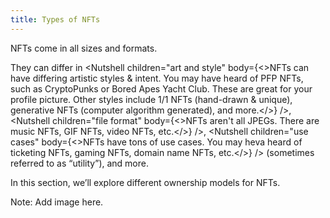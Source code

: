 ```yaml
---
title: Types of NFTs
---
```


NFTs come in all sizes and formats.

They can differ in <Nutshell children="art and style" body={<>NFTs can have differing artistic styles & intent.      You may have heard of PFP NFTs, such as CryptoPunks or Bored Apes Yacht Club. These are great for your profile picture.      Other styles include 1/1 NFTs (hand-drawn & unique), generative NFTs (computer algorithm generated), and more.</>} />, <Nutshell children="file format" body={<>NFTs aren't all JPEGs.      There are music NFTs, GIF NFTs, video NFTs, etc.</>} />, <Nutshell children="use cases" body={<>NFTs have tons of use cases.      You may heva heard of ticketing NFTs, gaming NFTs, domain name NFTs, etc.</>} /> (sometimes referred to as “utility”), and more.

In this section, we’ll explore different ownership models for NFTs.

Note: Add image here.
